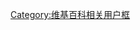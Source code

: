 {{Userbox
| border-c      = #000000
| border-s      = 1
| id            = [[File:Shit Cube 45 x 45.jpg|45px]]
| info-c        = #FFFFFF
| info-s        = 9
| info-fc       = #000000
| info          = 這個用戶認為'''[[抄襲]]'''是低能的行為。
}}
<noinclude>[[Category:维基百科相关用户框]]</noinclude>